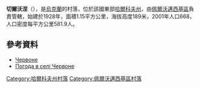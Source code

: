 {{coord|49|24|48|N|36|7|39|E|scale:100000_region:UA|display=title}}

'''切爾沃涅'''（{{lang-uk|Червоне}}），是[[烏克蘭|烏克蘭]]的村落，位於該國東部[[哈爾科夫州|哈爾科夫州]]，由[[佩爾沃邁西基區|佩爾沃邁西基區]]負責管轄，始建於1928年，面積1.15平方公里，海拔高度189米，2001年人口668，人口密度每平方公里581.9人。

==參考資料==
* [http://gska2.rada.gov.ua/pls/z7502/A005?rdat1=28.11.2009&rf7571=42602 Червоне]{{dead link|date=2017年11月 |bot=InternetArchiveBot |fix-attempted=yes }}
* [http://weather.in.ua/ua/har'kovskaja/28033 Погода в селі Червоне]{{Wayback|url=http://weather.in.ua/ua/har%27kovskaja/28033 |date=20160323035137 }}

{{DEFAULTSORT:Червоне Знамено}}
[[Category:哈爾科夫州村落|Category:哈爾科夫州村落]]
[[Category:佩爾沃邁西基區村落|Category:佩爾沃邁西基區村落]]


{{Kharkiv-geo-stub}}